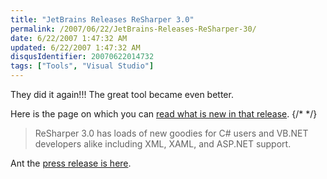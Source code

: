 ```yaml
---
title: "JetBrains Releases ReSharper 3.0"
permalink: /2007/06/22/JetBrains-Releases-ReSharper-30/
date: 6/22/2007 1:47:32 AM
updated: 6/22/2007 1:47:32 AM
disqusIdentifier: 20070622014732
tags: ["Tools", "Visual Studio"]
---
```

They did it again!!! The great tool became even better.

Here is the page on which you can [read what is new in that release](http://www.jetbrains.com/resharper/features/newfeatures.html).
{/* <!-- more --> */}

> ReSharper 3.0 has loads of new goodies for C# users and VB.NET developers alike including XML, XAML, and ASP.NET support.

Ant the [press release is here](http://www.jetbrains.com/company/press/pr_210607.html).
